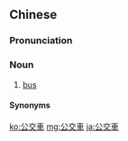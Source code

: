 {{also|公交车}}
==Chinese==
{{zh-forms|s=公交车|type=21}}

===Pronunciation===
{{zh-pron
|m=gōngjiāochē
|c=gung1 gaau1 ce1
|w=1kon jiau tsho
|cat=n
}}

===Noun===
{{zh-noun}}

# [[bus]] {{zh-mw|m:輛|c:架}}

====Synonyms====
{{zh-dial|公共汽車}}

[[ko:公交車]]
[[mg:公交車]]
[[ja:公交車]]